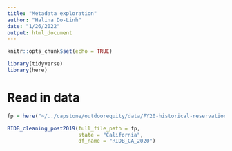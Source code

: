 ```yaml
---
title: "Metadata exploration"
author: "Halina Do-Linh"
date: "1/26/2022"
output: html_document
---
```


```r
knitr::opts_chunk$set(echo = TRUE)

library(tidyverse)
library(here)
```

# Read in data

```r
fp = here("~/../capstone/outdoorequity/data/FY20-historical-reservations-full.csv")

RIDB_cleaning_post2019(full_file_path = fp, 
                       state = "California", 
                       df_name = "RIDB_CA_2020")
```

